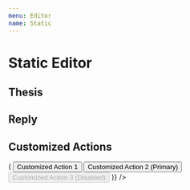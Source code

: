 ```yaml
---
menu: Editor
name: Static
---
```



# Static Editor

<link href="https://cdn.jsdelivr.net/npm/antd@3.26.6/dist/antd.min.css" rel="stylesheet" />

## Thesis

<Playground>
  <RonpaStaticEditor 
    username="Jack"
    onAction={console.log}
  />
</Playground>

## Reply

<Playground>
  <RonpaStaticEditor 
    username="Jack"
    story="story"
    reply="reply"
    onAction={console.log}
  />
</Playground>

## Customized Actions

<Playground>
  <RonpaStaticEditor 
    username="Jack"
    onAction={console.log}
    actions={(onAction) => (
      <Button.Group style={{marginTop: '5px'}}>
        <Button onClick={onAction}>Customized Action 1</Button>
        <Button onClick={onAction} type="primary">Customized Action 2 (Primary)</Button>
        <Button onClick={onAction} disabled>Customized Action 3 (Disabled)</Button>
      </Button.Group>
    )}
  />
</Playground>
